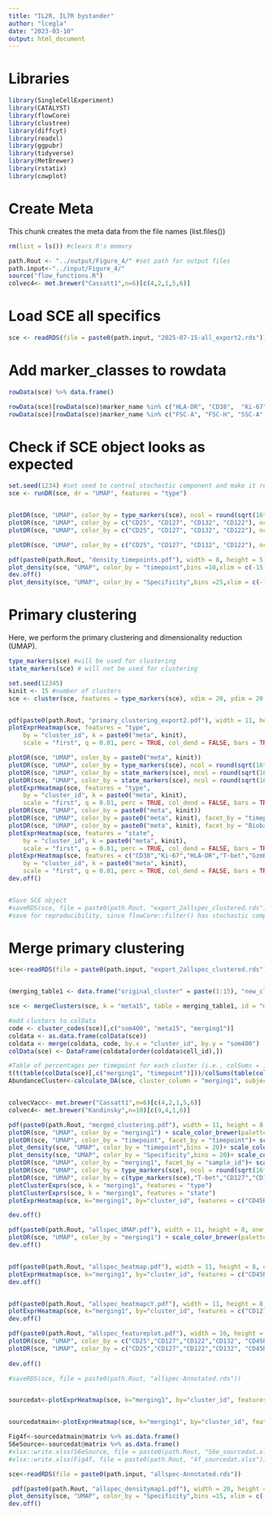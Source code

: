---
title: "IL2R, IL7R bystander"
author: "lcegla"
date: "2023-03-10"
output: html_document
---


# Libraries
```{r libs, message = FALSE}
library(SingleCellExperiment) 
library(CATALYST) 
library(flowCore) 
library(clustree) 
library(diffcyt) 
library(readxl)
library(ggpubr)
library(tidyverse) 
library(MetBrewer)
library(rstatix)
library(cowplot)
```

# Create Meta
This chunk creates the meta data from the file names (list.files())
```{r create meta, warning=FALSE}
rm(list = ls()) #clears R's memory

path.Rout <- "../output/Figure_4/" #set path for output files
path.input<-"../input/Figure_4/"
source("flow_functions.R")
colvec4<- met.brewer("Cassatt1",n=6)[c(4,2,1,5,6)]
```

# Load SCE all specifics
```{r load SCE}
sce <- readRDS(file = paste0(path.input, "2025-07-15-all_export2.rds")) 
```
# Add marker_classes to rowdata
```{r rowdata}
rowData(sce) %>% data.frame()

rowData(sce)[rowData(sce)$marker_name %in% c("HLA-DR", "CD38",  "Ki-67",  "CD45RA", "CCR7", "CD25"), "marker_class"] <- "type"
rowData(sce)[rowData(sce)$marker_name %in% c("FSC-A", "FSC-H", "SSC-A", "SSC-B-A", "SSC-B-H", "SSC-H","LIVE_DEAD","CD3", "CD4", "CD8", "CD14161956" ,"Dex-1", "Dex-2", "Dex-3", "LIVE_DEAD", "Time"), "marker_class"] <- "none"

```

# Check if SCE object looks as expected
```{r health check}
set.seed(1234) #set seed to control stochastic component and make it reproducible
sce <- runDR(sce, dr = "UMAP", features = "type") 


plotDR(sce, "UMAP", color_by = type_markers(sce), ncol = round(sqrt(16*length(type_markers(sce))/9)), assay = "exprs")
plotDR(sce, "UMAP", color_by = c("CD25", "CD127", "CD132", "CD122"), ncol = round(sqrt(16*length(type_markers(sce))/9)), assay = "exprs")
plotDR(sce, "UMAP", color_by = c("CD25", "CD127", "CD132", "CD122"), ncol = round(sqrt(16*length(type_markers(sce))/9)), assay = "exprs",facet_by = "Specificity")

plotDR(sce, "UMAP", color_by = c("CD25", "CD127", "CD132", "CD122"), ncol = round(sqrt(16*length(type_markers(sce))/9)), assay = "exprs",facet_by = "timepoint")

pdf(paste0(path.Rout, "density_timepoints.pdf"), width = 8, height = 5)
plot_density(sce, "UMAP", color_by = "timepoint",bins =10,xlim = c(-15,15))+ scale_colour_manual(values =colvec4 )
dev.off()
plot_density(sce, "UMAP", color_by = "Specificity",bins =25,xlim = c(-15,15))+ scale_colour_manual(values =colvec4 )
```

# Primary clustering
Here, we perform the primary clustering and dimensionality reduction (UMAP).
```{r clustering}
type_markers(sce) #will be used for clustering
state_markers(sce) # will not be used for clustering

set.seed(12345)
kinit <- 15 #number of clusters
sce <- cluster(sce, features = type_markers(sce), xdim = 20, ydim = 20, maxK = kinit)


pdf(paste0(path.Rout, "primary_clustering_export2.pdf"), width = 11, height = 8, onefile = TRUE)
plotExprHeatmap(sce, features = "type",
    by = "cluster_id", k = paste0("meta", kinit),
    scale = "first", q = 0.01, perc = TRUE, col_dend = FALSE, bars = TRUE, col_clust = FALSE)

plotDR(sce, "UMAP", color_by = paste0("meta", kinit))
plotDR(sce, "UMAP", color_by = type_markers(sce), ncol = round(sqrt(16*length(type_markers(sce))/9)), assay = "exprs")
plotDR(sce, "UMAP", color_by = state_markers(sce), ncol = round(sqrt(16*length(type_markers(sce))/9)), assay = "exprs")
plotDR(sce, "UMAP", color_by = state_markers(sce), ncol = round(sqrt(16*length(type_markers(sce))/9)), assay = "exprs", facet_by = "timepoint")
plotExprHeatmap(sce, features = "type",
    by = "cluster_id", k = paste0("meta", kinit),
    scale = "first", q = 0.01, perc = TRUE, col_dend = FALSE, bars = TRUE, col_clust = FALSE)
plotDR(sce, "UMAP", color_by = paste0("meta", kinit))
plotDR(sce, "UMAP", color_by = paste0("meta", kinit), facet_by = "timepoint")
plotDR(sce, "UMAP", color_by = paste0("meta", kinit), facet_by = "BiobankCode")
plotExprHeatmap(sce, features = "state",
    by = "cluster_id", k = paste0("meta", kinit),
    scale = "first", q = 0.01, perc = TRUE, col_dend = FALSE, bars = TRUE, col_clust = FALSE)
plotExprHeatmap(sce, features = c("CD38","Ki-67","HLA-DR","T-bet","GzmB","CCR7","CD45RA","CD25", "CD127", "CD132", "CD122"  ),
    by = "cluster_id", k = paste0("meta", kinit),
    scale = "first", q = 0.01, perc = TRUE, col_dend = FALSE, bars = TRUE, col_clust = FALSE)
dev.off()


#Save SCE object
#saveRDS(sce, file = paste0(path.Rout, "export_2allspec_clustered.rds")) 
#save for reproducibility, since flowCore::filter() has stochastic component.
```

# Merge primary clustering
```{r merging}
sce<-readRDS(file = paste0(path.input, "export_2allspec_clustered.rds"))


(merging_table1 <- data.frame("original_cluster" = paste(1:15), "new_cluster" = c("activated_prolif_EM", "activated_EM","activated_EM", "HLADR_EM", "activated_TEMRA", "resting_TEMRA", "naive", "activated_prolif_EM","activated_prolif_EM", "resting_EM", "activated_prolif_EM", "prolif_EM", "resting_EM", "CD38_EM", "naive" )))

sce <- mergeClusters(sce, k = "meta15", table = merging_table1, id = "merging1") #merge clusters by merging table

#add clusters to colData
code <- cluster_codes(sce)[,c("som400", "meta15", "merging1")]
coldata <- as.data.frame(colData(sce))
coldata <- merge(coldata, code, by.x = "cluster_id", by.y = "som400")
colData(sce) <- DataFrame(coldata[order(coldata$cell_id),])

#Table of percentages per timepoint for each cluster (i.e., colSums = 100)
t(t(table(colData(sce)[,c("merging1", "timepoint")]))/colSums(table(colData(sce)[,c("merging1", "timepoint")])))*100
AbundanceCluster<-calculate_DA(sce, cluster_column = "merging1", subject_id = "BiobankCode", condition = "timepoint")


colvecVacc<- met.brewer("Cassatt1",n=6)[c(4,2,1,5,6)] 
colvec4<- met.brewer("Kandinsky",n=10)[c(9,4,1,6)] 

pdf(paste0(path.Rout, "merged_clustering.pdf"), width = 11, height = 8, onefile = TRUE)
plotDR(sce, "UMAP", color_by = "merging1") + scale_color_brewer(palette = "Set1")
plotDR(sce, "UMAP", color_by = "timepoint", facet_by = "timepoint")+ scale_color_brewer(palette = "Dark2")
plot_density(sce, "UMAP", color_by = "timepoint",bins = 20)+ scale_color_brewer(palette = "Dark2")
plot_density(sce, "UMAP", color_by = "Specificity",bins = 20)+ scale_color_brewer(palette = "Dark2")
plotDR(sce, "UMAP", color_by = "merging1", facet_by = "sample_id")+ scale_color_brewer(palette = "Set1")
plotDR(sce, "UMAP", color_by = type_markers(sce), ncol = round(sqrt(16*length(type_markers(sce))/9)), assay = "exprs")
plotDR(sce, "UMAP", color_by = c(type_markers(sce),"T-bet","CD127","CD122","CD132"), ncol =5, assay = "exprs")
plotClusterExprs(sce, k = "merging1", features = "type")
plotClusterExprs(sce, k = "merging1", features = "state")
plotExprHeatmap(sce, k="merging1", by="cluster_id", features = c("CD45RA", "CCR7","CD127", "CD122", "CD132", "CD25", "GzmB", "CD38", "Ki-67",  "T-bet", "HLA-DR") )

dev.off()

pdf(paste0(path.Rout, "allspec_UMAP.pdf"), width = 11, height = 8, onefile = TRUE)
plotDR(sce, "UMAP", color_by = "merging1") + scale_color_brewer(palette = "Set1")+theme_classic()
dev.off()


pdf(paste0(path.Rout, "allspec_heatmap.pdf"), width = 11, height = 8, onefile = TRUE)
plotExprHeatmap(sce, k="merging1", by="cluster_id", features = c("CD45RA", "CCR7","CD127", "CD122", "CD132", "CD25", "GzmB", "CD38", "Ki-67", "T-bet", "HLA-DR"), )
dev.off()


pdf(paste0(path.Rout, "allspec_heatmapcY.pdf"), width = 11, height = 8, onefile = TRUE)
plotExprHeatmap(sce, k="merging1", by="cluster_id", features = c("CD127", "CD122", "CD132", "CD25") )
dev.off()

pdf(paste0(path.Rout, "allspec_featureplot.pdf"), width = 16, height = 8)
plotDR(sce, "UMAP", color_by = c("CD25","CD127","CD122","CD132", "CD45RA","CCR7","CD38","Ki-67","GzmB", "HLA-DR", "T-bet"), ncol =4, assay = "exprs")
plotDR(sce, "UMAP", color_by = c("CD25","CD127","CD122","CD132", "CD45RA","CCR7","CD38","Ki-67","GzmB","HLA-DR", "T-bet"), ncol =4, assay = "exprs")+theme(axis.line = element_blank(), axis.ticks = element_blank(), axis.title = element_blank(),axis.text = element_blank(), panel.background = element_blank(), panel.border = element_blank(), panel.grid.major = element_blank(),
                                                                                                                                               panel.grid.minor = element_blank(), strip.text = element_blank())
dev.off()

#saveRDS(sce, file = paste0(path.Rout, "allspec-Annotated.rds"))


sourcedat<-plotExprHeatmap(sce, k="merging1", by="cluster_id", features = c("CD45RA", "CCR7","CD127", "CD122", "CD132", "CD25", "GzmB", "CD38", "Ki-67", "T-bet", "HLA-DR"), )


sourcedatmain<-plotExprHeatmap(sce, k="merging1", by="cluster_id", features = c("CD127", "CD122", "CD132", "CD25" ))

Fig4f<-sourcedatmain@matrix %>% as.data.frame()
S6eSource<-sourcedat@matrix %>% as.data.frame()
#xlsx::write.xlsx(S6eSource, file = paste0(path.Rout, "S6e_sourcedat.xlsx"))
#xlsx::write.xlsx(Fig4f, file = paste0(path.Rout, "4f_sourcedat.xlsx"))
```


```{r merging}
sce<-readRDS(file = paste0(path.input, "allspec-Annotated.rds"))

 pdf(paste0(path.Rout, "allspec_densitymap1.pdf"), width = 20, height = 8, onefile = TRUE)
plot_density(sce, "UMAP", color_by = "Specificity",bins =15, xlim = c(-10,12), ylim = c(-10,7))+ scale_colour_manual(values =colvec4 )
dev.off()

```
